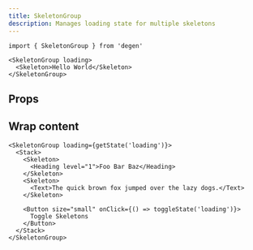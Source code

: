 ```yaml
---
title: SkeletonGroup
description: Manages loading state for multiple skeletons
---
```


```tsx
import { SkeletonGroup } from 'degen'
```

```tsx expand=true live=true
<SkeletonGroup loading>
  <Skeleton>Hello World</Skeleton>
</SkeletonGroup>
```

## Props

<PropsTable sourceLink={sourceLink} types={types} />

## Wrap content

```tsx live=true
<SkeletonGroup loading={getState('loading')}>
  <Stack>
    <Skeleton>
      <Heading level="1">Foo Bar Baz</Heading>
    </Skeleton>
    <Skeleton>
      <Text>The quick brown fox jumped over the lazy dogs.</Text>
    </Skeleton>

    <Button size="small" onClick={() => toggleState('loading')}>
      Toggle Skeletons
    </Button>
  </Stack>
</SkeletonGroup>
```
